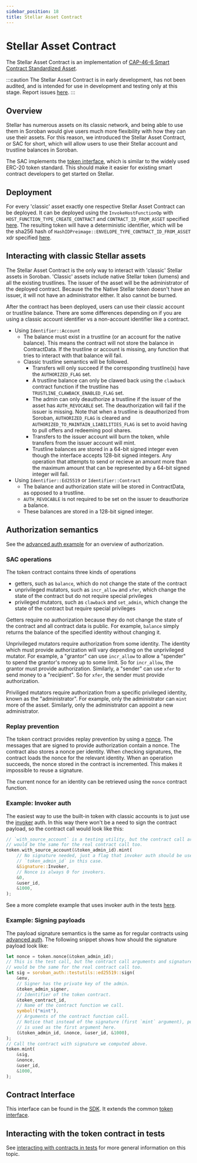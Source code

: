 ```yaml
---
sidebar_position: 18
title: Stellar Asset Contract
---
```


# Stellar Asset Contract

The Stellar Asset Contract is an implementation of [CAP-46-6 Smart Contract Standardized Asset].

[CAP-46-6 Smart Contract Standardized Asset]: https://stellar.org/protocol/cap-46-06

:::caution
The Stellar Asset Contract is in early development, has not been audited, and is
intended for use in development and testing only at this stage. Report issues
[here](https://github.com/stellar/soroban-token-contract/issues/new/choose).
:::

## Overview

Stellar has numerous assets on its classic network, and being able to use them
in Soroban would give users much more flexibility with how they can use their
assets. For this reason, we introduced the Stellar Asset Contract, or SAC for
short, which will allow users to use their Stellar account and trustline
balances in Soroban.

The SAC implements the [token interface](./token-example-and-interface.mdx), which is
similar to the widely used ERC-20 token standard. This should make it easier for
existing smart contract developers to get started on Stellar.

## Deployment

For every 'classic' asset exactly one respective Stellar Asset Contract can be
deployed. It can be deployed using the `InvokeHostFunctionOp` with
`HOST_FUNCTION_TYPE_CREATE_CONTRACT` and `CONTRACT_ID_FROM_ASSET` specified
[here](./invoking-contracts-with-transactions). The resulting token
will have a deterministic identifier, which will be the sha256 hash of
`HashIDPreimage::ENVELOPE_TYPE_CONTRACT_ID_FROM_ASSET` xdr specified
[here](https://github.com/stellar/stellar-xdr/blob/026c9cd074bdb28ddde8ee52f2a4502d9e518a09/Stellar-transaction.x#L637).

## Interacting with classic Stellar assets

The Stellar Asset Contract is the only way to interact with 'classic' Stellar assets in 
Soroban. 'Classic' assets include native Stellar token (lumens) and all the 
existing trustlines. The issuer of the asset will be the
administrator of the deployed contract. Because the the Native Stellar token
doesn't have an issuer, it will not have an administrator either. It also cannot
be burned.

After the contract has been deployed, users can use their classic account or
trustline balance. There are some differences depending on if you are using a
classic account identifier vs a non-account identifier like a contract. 

- Using `Identifier::Account`
  - The balance must exist in a trustline (or an account for the native balance).
    This means the contract will not store the balance in ContractData. If the
    trustline or account is missing, any function that tries to interact with
    that balance will fail.
  - Classic trustline semantics will be followed.
    - Transfers will only succeed if the corresponding
      trustline(s) have the `AUTHORIZED_FLAG` set.
    - A trustline balance can only be clawed back using the `clawback`
      contract function if the trustline has `TRUSTLINE_CLAWBACK_ENABLED_FLAG`
      set.
    - The admin can only deauthorize a trustline if the issuer of the asset has
      `AUTH_REVOCABLE` set. The deauthorization will fail if the issuer is
      missing. Note that when a trustline is deauthorized from Soroban,
      `AUTHORIZED_FLAG` is cleared and `AUTHORIZED_TO_MAINTAIN_LIABILITIES_FLAG` is
      set to avoid having to pull offers and redeeming pool shares.
    - Transfers to the issuer account will burn the token, while transfers from
      the issuer account will mint.
    - Trustline balances are stored in a 64-bit signed integer even though the
      interface accepts 128-bit signed integers. Any operation that attempts to
      send or recieve an amount more than the maximum amount that can be
      represented by a 64-bit signed integer will fail.
- Using `Identifier::Ed25519` or `Identifier::Contract`
  - The balance and authorization state will be stored in ContractData, as
    opposed to a trustline.
  - `AUTH_REVOCABLE` is not required to be set on the issuer to deauthorize a balance.
  - These balances are stored in a 128-bit signed integer.

## Authorization semantics

See the [advanced auth example](./auth-advanced.mdx) for an overview of
authorization.

### SAC operations

The token contract contains three kinds of operations

- getters, such as `balance`, which do not change the state of the contract
- unprivileged mutators, such as `incr_allow` and `xfer`, which change the state of
the contract but do not require special privileges
- privileged mutators, such as `clawback` and `set_admin`, which change the state of
the contract but require special privileges

Getters require no authorization because they do not change the state of the
contract and all contract data is public. For example, `balance` simply returns
the balance of the specified identity without changing it.

Unprivileged mutators require authorization from some identity. The identity
which must provide authorization will vary depending on the unprivileged
mutator. For example, a "grantor" can use `incr_allow` to allow a "spender" to spend
the grantor's money up to some limit. So for `incr_allow`, the grantor must provide
authorization. Similarly, a "sender" can use `xfer` to send money to a
"recipient". So for `xfer`, the sender must provide authorization.

Priviliged mutators require authorization from a specific privileged identity,
known as the "administrator". For example, only the administrator can `mint` more
of the asset. Similarly, only the administrator can appoint a new administrator.

### Replay prevention

The token contract provides replay prevention by using a [nonce](https://en.wikipedia.org/wiki/Cryptographic_nonce).
The messages that are signed to provide authorization contain a nonce. The
contract also stores a nonce per identity. When checking signatures, the
contract loads the nonce for the relevant identity. When an operation succeeds,
the nonce stored in the contract is incremented. This makes it impossible to
reuse a signature.

The current nonce for an identity can be retrieved using the `nonce` contract
function.

### Example: Invoker auth

The easiest way to use the built-in token with classic accounts is to just use
the [invoker](./auth.mdx#invoker) auth. In this way there won't be
a need to sign the contract payload, so the contract call would look like this:

```rust
// `with_source_account` is a testing utility, but the contract call arguments
// would be the same for the real contract call too.
token.with_source_account(&token_admin_id).mint(
    // No signature needed, just a flag that invoker auth should be used, i.e.
    // `token_admin_id` in this case.
    &Signature::Invoker,
    // Nonce is always 0 for invokers.
    &0,
    &user_id,
    &1000,
);
```

See a more complete example that uses invoker auth in the tests 
[here](https://github.com/stellar/soroban-examples/blob/51a95262caba3f8ac466fa8bbc07004ad297ae13/timelock/src/test.rs#L60).

### Example: Signing payloads

The payload signature semantics is the same as for regular contracts using 
[advanced auth](./auth-advanced.mdx). The following snippet shows how
should the signature payload look like:

```rust
let nonce = token.nonce(&token_admin_id);
// This is the test call, but the contract call arguments and signature payload
// would be the same for the real contract call too.
let sig = soroban_auth::testutils::ed25519::sign(
    &env,
    // Signer has the private key of the admin.
    &token_admin_signer,
    // Identifier of the token contract.
    &token_contract_id,
    // Name of the contract function we call.
    symbol!("mint"),
    // Arguments of the contract function call.
    // Notice that instead of the signature (first `mint` argument), public key
    // is used as the first argument here.
    (&token_admin_id, &nonce, &user_id, &1000),
);
// Call the contract with signature we computed above.
token.mint(
    &sig,
    &nonce,
    &user_id,
    &1000,
);
```

## Contract Interface

This interface can be found in the [SDK](https://github.com/stellar/rs-soroban-sdk/blob/main/soroban-token-spec/src/lib.rs). It
extends the common [token interface](./token-example-and-interface.mdx).

## Interacting with the token contract in tests

See [interacting with contracts in tests](../learn/interacting-with-contracts#interacting-with-contracts-in-tests)
for more general information on this topic.
